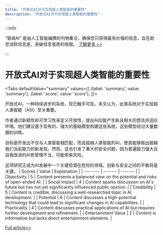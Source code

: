 ```yaml
---
title: "开放式AI对于实现超人类智能的重要性"
description: "开放式AI对于实现超人类智能的重要性"
---
```



:::info

“智闻AI“ 是由人工智能编撰的刊物集合，确保您只获得最有价值的信息，旨在助您消除信息差，突破信息茧房的局限。  [了解更多 >>](/)

:::

# 开放式AI对于实现超人类智能的重要性


<Tabs
	defaultValue="summary"
	values={[
	{label: 'summary', value: 'summary'},
	{label: 'score', value: 'score'},
]}>
<TabItem value="summary">


开放式AI，一种持续进步的系统，现已触手可及。本文认为，此类系统对于实现超人类智能（ASI）至关重要。

作者通过新颖性和可学习性来定义开放性，提出AI应能产生新且相关的想法并适应环境。他们建议基于现有的、强大的基础模型构建这些系统，这些模型经过大量数据的训练。

目标是开发出不仅与人类智能相匹配，而且超越人类智能的AI，使其能够做出超越我们当前能力的新发现。然而，这也引发了重大的安全问题，因为普遍能力强大且自我改进的AI若管理不当，可能带来风险。

这项研究正成为AI发展中一个关键但潜在危险的领域。创新与安全之间的平衡将是关键。
</TabItem>
<TabItem value="score">
	| Scores     | Value   | Explanation |
	| -------- | ------- | ------- |
	| Objectivity  | 5    | Content presents a balanced view on the potential and risks of open-ended AI.    |
	| Social Impact | 4     | Content sparks discussion on AI's future but has not yet significantly influenced public opinion.    |
	| Credibility    | 5    | Content is credible, discussing a well-researched topic in AI development.    |
	| Potential    | 6    | Content discusses a high-potential technology that could lead to significant changes in AI capabilities.    |
	| Practicality    | 4    | Content discusses practical applications of AI but requires further development and refinement.    |
	| Entertainment Value    | 2    | Content is informative but lacks direct entertainment elements.    |
</TabItem>
</Tabs>

[Full article>>](https://arxiv.org/abs/2406.04268)
